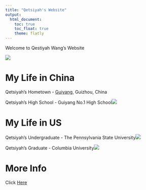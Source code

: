 ```yaml
---
title: "Qetsiyah's Website"
output: 
  html_document:
    toc: true
    toc_float: true
    theme: flatly
---
```


Welcome to Qestiyah Wang's Website

![](files/main_image.JPG)

# My Life in China

Qetsiyah's Hometown - [Guiyang](https://www.youtube.com/watch?v=eL0zVXn3iK8), Guizhou, China

Qetsiyah's High School - Guiyang No.1 High School![](files/highschool.jpeg)

# My Life in US

Qetsiyah's Undergraduate - The Pennsylvania State University![](files/psu.JPG)

Qetsiyah's Graduate - Columbia University![](files/columbia.jpg)

# More Info

Click [Here](files/Resumes.pdf)







